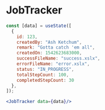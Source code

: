 
# JobTracker

<Documenter component={JobTracker}>

```jsx preview
const [data] = useState([
  {
    id: 123,
    createdBy: "Ash Ketchum",
    remark: "Gotta catch 'em all",
    createdOn: 1542623683000,
    successFileName: "success.xslx",
    errorFileName: "error.xslx",
    status: "IN_PROGRESS",
    totalStepCount: 100,
    completedStepCount: 30
  },
]);

<JobTracker data={data}/>
```

</Documenter>
